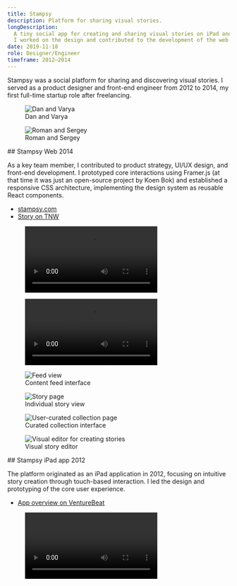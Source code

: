 ```yaml
---
title: Stampsy
description: Platform for sharing visual stories.
longDescription:
  A tiny social app for creating and sharing visual stories on iPad and the web.
  I worked on the design and contributed to the development of the web app.
date: 2019-11-18
role: Designer/Engineer
timeframe: 2012–2014
---
```




Stampsy was a social platform for sharing and discovering visual stories. I
served as a product designer and front-end engineer from 2012 to 2014, my first
full-time startup role after freelancing.

<div class="breakout grid gap-5 sm:grid-cols-2">
  <figure>
    <Image src={dan_and_varya} alt="Dan and Varya" loading="eager" />
    <figcaption>Dan and Varya</figcaption>
  </figure>
  <figure>
    <Image src={roman_and_sergey} alt="Roman and Sergey" loading="eager" />
    <figcaption>Roman and Sergey</figcaption>
  </figure>
</div>

<div class="col-[breakout] grid grid-cols-subgrid">
  ## Stampsy Web
  <time datetime="2014" class="aside">
    2014
  </time>
</div>

As a key team member, I contributed to product strategy, UI/UX design, and
front-end development. I prototyped core interactions using Framer.js (at that
time it was just an open-source project by Koen Bok) and established a
responsive CSS architecture, implementing the design system as reusable React
components.

<ul class="aside">
  <li>
    <a target="_blank" rel="external" href="https://stampsy.com">
      stampsy.com
    </a>
  </li>
  <li>
    <a
      target="_blank"
      rel="external"
      href="https://thenextweb.com/news/stampsy-a-creative-medium-between-a-blog-and-a-website"
    >
      Story on TNW
    </a>
  </li>
</ul>

<figure class="breakout">
  <Video controls src={stampsy_web} />
  <figcaption>Promo video</figcaption>
</figure>

<figure class="breakout">
  <Video controls src={stampsy_site} />
  <figcaption>Marketing website design (2014)</figcaption>
</figure>

<div class="breakout grid gap-5 sm:grid-cols-2">
  <figure>
    <Image src={web_0} alt="Feed view" />
    <figcaption>Content feed interface</figcaption>
  </figure>
  <figure>
    <Image src={web_1} alt="Story page" />
    <figcaption>Individual story view</figcaption>
  </figure>
  <figure>
    <Image src={web_2} alt="User-curated collection page" />
    <figcaption>Curated collection interface</figcaption>
  </figure>
  <figure>
    <Image src={web_3} alt="Visual editor for creating stories" />
    <figcaption>Visual story editor</figcaption>
  </figure>
</div>

<div class="col-[breakout] grid grid-cols-subgrid">
  ## Stampsy iPad app
  <time datetime="2012" class="aside">
    2012
  </time>
</div>

The platform originated as an iPad application in 2012, focusing on intuitive
story creation through touch-based interaction. I led the design and prototyping
of the core user experience.

<ul class="aside">
  <li>
    <a
      target="_blank"
      rel="external"
      href="https://venturebeat.com/media/stampsy-builds-tools-for-the-next-generation-of-bloggers-and-publishers/"
    >
      App overview on VentureBeat
    </a>
  </li>
</ul>

<figure class="breakout">
  <Video controls src={ipad_app} />
  <figcaption>Story creation demo</figcaption>
</figure>
